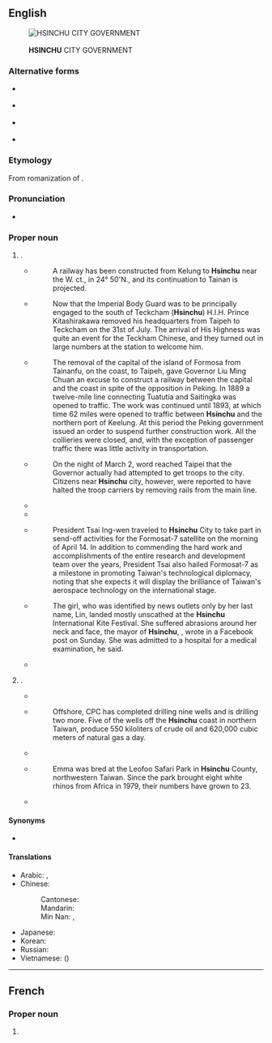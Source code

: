 {{also|Hsin-chu}}
==English==
{{wikipedia}}
{{commonscat}}
[[File:Hsinchu City Government Logo.svg|thumb|{{lang|zh|新竹市政府}}<br>'''HSINCHU''' CITY GOVERNMENT]]

===Alternative forms===
* {{q|also from [[Wade-Giles]]}} {{l|en|Hsin-chu}}
* {{q|{{w|postal romanization}}}} {{l|en|Sinchu}}
* {{q|from [[Tongyong Pinyin]]}} {{l|en|Sinjhu}}
* {{q|from [[Hanyu Pinyin]]}} {{l|en|Xinzhu}}

===Etymology===
From {{bor|en|cmn-wadegile|-}} romanization of {{bor|en|cmn|新竹|tr=Hsin¹-chu²}}.

===Pronunciation===
* {{enPR|shĭnʹjo͞oʹ}}

===Proper noun===
{{en-proper noun}}

# {{place|en|city|in northern|country/Taiwan|sixth largest city in Taiwan, southwest of [[Taipei]]}}.
#* {{quote-book
|en
|url=https://archive.org/details/longmansgazettee00chisrich/
|year=1895
|title=Formosa
|series=Longmans' Gazetteer of the World
|editor={{w|George Chisholm (geographer)|George G. Chisholm}}
|publisher=Longmans, Green, and Co.
|page=[https://archive.org/details/longmansgazettee00chisrich/page/538/ 538]}}
#*:A railway has been constructed from Kelung to '''Hsinchu''' near the W. ct., in 24° 50'N., and its continuation to Tainan is projected.
#* {{quote-book
|en
|url=https://archive.org/details/islandofformosap00daviuoft/
|year=1903
|title=The Island of Formosa Past and Present
|editor={{w|James W. Davidson}}
|page=[https://archive.org/details/islandofformosap00daviuoft/page/331/ 331]}}
#*:Now that the Imperial Body Guard was to be principally engaged to the south of Teckcham ('''Hsinchu''') H.I.H. Prince Kitashirakawa removed his headquarters from Taipeh to Teckcham on the 31st of July. The arrival of His Highness was quite an event for the Teckham Chinese, and they turned out in large numbers at the station to welcome him.
#* {{quote-journal
|en
|url=https://archive.org/details/railwayage52newy/
|date=January 19, 1912
|title=Imperial Taiwan Railways
|volume=52
|issue=3
|journal={{w|Railway Age Gazette}}
|location=[[New York]]
|page=[https://archive.org/details/railwayage52newy/page/94/ 94]}}
#*:The removal of the capital of the island of Formosa from Tainanfu, on the coast, to Taipeh, gave Governor Liu Ming Chuan an excuse to construct a railway between the capital and the coast in spite of the opposition in Peking. In 1889 a twelve-mile line connecting Tuatutia and Saitingka was opened to traffic. The work was continued until 1893, at which time 62 miles were opened to traffic between '''Hsinchu''' and the northern port of Keelung. At this period the Peking government issued an order to suspend further construction work. All the collieries were closed, and, with the exception of passenger traffic there was little activity in transportation.
#* {{quote-book
|en
|url=https://archive.org/details/unitedstatesrela0000unit/
|date=April 18, 1947
|title=Memorandum on the Situation in Taiwan
|author={{w|John Leighton Stuart}}
|series=United States Relations with China With Special Reference to the Period 1944-1949
|issue=169
|publisher={{w|U.S. Government Printing Office}}
|page=[https://archive.org/details/unitedstatesrela0000unit/page/929/ 929]}}
#*:On the night of March 2, word reached Taipei that the Governor actually had attempted to get troops to the city. Citizens near '''Hsinchu''' city, however, were reported to have halted the troop carriers by removing rails from the main line.
#* {{quote-book
|en
|year=1999
|author={{w|Michael Saso}}
|title=Velvet Bonds: The Chinese Family
|url=https://archive.org/details/velvetbonds00mich/
|ISBN=1-929431-00-7
|OCLC=248283109
|OL=12299411M
|page=ix
|pageurl=https://archive.org/details/velvetbonds00mich/page/n10/
|text=Because the new language school of Fu Jen University in the nearby city of '''Hsinchu''' was not yet completed, we were bused with other aspiring students of Chinese language to a farming village called Kuanhsi (Guanxi: West Pass), nestled against the tea growing hills of Hsinchu county.}}
#* {{quote-book
|en
|year=2004
|author=Phil Macdonald
|title=National Geographic Traveler: Taiwan
|publisher={{w|National Geographic Society}}
|ISBN=9780792265559
|OCLC=54962554
|page=123
|passage=The city of '''Hsinchu''', the capital of '''Hsinchu''' County, is known for two things: its wet and windy weather and the '''Hsinchu''' Science-based Industrial Park, the center of Taiwan's huge computer and electronics industry (see pp. 124-125).}}
#* {{quote-web
|en
|date=2019-04-14
|url=https://english.president.gov.tw/NEWS/5719
|title=President Tsai attends {{w|FORMOSAT-7|Formosat-7}} send-off ceremony
|work=Office of the President of the Republic of China (Taiwan)}}
#*:President Tsai Ing-wen traveled to '''Hsinchu''' City to take part in send-off activities for the Formosat-7 satellite on the morning of April 14. In addition to commending the hard work and accomplishments of the entire research and development team over the years, President Tsai also hailed Formosat-7 as a milestone in promoting Taiwan's technological diplomacy, noting that she expects it will display the brilliance of Taiwan's aerospace technology on the international stage.
#* {{quote-web
|en
|date=Aug. 31, 2020
|url=https://www.nytimes.com/2020/08/31/world/asia/taiwan-girl-kite.html
|title=Girl in Taiwan Is Swept High by a Kite
|author=Tiffany May
|work={{w|New York Times}}}}
#*:The girl, who was identified by news outlets only by her last name, Lin, landed mostly unscathed at the '''Hsinchu''' International Kite Festival. She suffered abrasions around her neck and face, the mayor of '''Hsinchu''', {{w|Lin Chih-chien}}, wrote in a Facebook post on Sunday. She was admitted to a hospital for a medical examination, he said.
#* {{seemoreCites|en}}
# {{place|en|county|in northern|country/Taiwan}}.
#* {{quote-book
|en
|url=https://archive.org/details/reportsontradea00shugoog/
|year=1880
|title=Reports on Trade at the Treaty Ports for the Year 1879
|work=Inspector General of Customs
|location=[[Shanghai]]
|OCLC=5859328
|page=181
|pageurl=https://archive.org/details/reportsontradea00shugoog/page/n317/
|text=The removal of the Prefect from Teukcham to Banka was what was required to consolidate the city, and when that occurred in May last, progress set in with vigour. With the Prefect's departure from Teukcham occurred a change in the name and constitution of that place. It ceased to be called Teukcham, receiving in place of this the name of '''Hsinchu''', and being converted from a ''t'ing'' into a ''hsien''. It is now known as Hsinchu-hsien ({{lang|zh|新竹縣}}).}}
#* {{quote-journal
|en
|url=https://archive.org/details/sim_free-china-weekly_1980-03-23_21_11/
|date=March 23, 1980
|title=New fund to boost energy development
|journal=Free China Weekly
|volume=XXI
|issue=11
|issn=0016-0318
|oclc=1786626
|location=[[Taipei]]
|page=4
|pageurl=https://archive.org/details/sim_free-china-weekly_1980-03-23_21_11/page/n3/}}
#*:Offshore, CPC has completed drilling nine wells and is drilling two more. Five of the wells off the '''Hsinchu''' coast in northern Taiwan, produce 550 kiloliters of crude oil and 620,000 cubic meters of natural gas a day.
#* {{quote-book
|en
|year=1999
|author={{w|Michael Saso}}
|title=Velvet Bonds: The Chinese Family
|url=https://archive.org/details/velvetbonds00mich/
|ISBN=1-929431-00-7
|OCLC=248283109
|OL=12299411M
|page=ix
|pageurl=https://archive.org/details/velvetbonds00mich/page/n10/
|text=Because the new language school of Fu Jen University in the nearby city of Hsinchu was not yet completed, we were bused with other aspiring students of Chinese language to a farming village called Kuanhsi (Guanxi: West Pass), nestled against the tea growing hills of '''Hsinchu''' county.}}
#* {{quote-web
|en
|date=Sep 23, 2020
|url=https://www.japantimes.co.jp/news/2020/09/23/national/taiwan-japan-endangered-rhino/
|title=Taiwan offers Japan endangered rhino to help save species
|work={{w|The Japan Times}}}}
#*:Emma was bred at the Leofoo Safari Park in '''Hsinchu''' County, northwestern Taiwan. Since the park brought eight white rhinos from Africa in 1979, their numbers have grown to 23.
#* {{seemoreCites|en}}

====Synonyms====
* {{q|from [[Min Nan]] {{w|Pe̍h-ōe-jī}}}} {{l|en|Sin-tek}}

====Translations====
{{trans-top|a city in northern Taiwan; a county in northern Taiwan}}
* Arabic: {{t|ar|شِينْجُو|m|tr=šinjū}}, {{t|ar|شِينْتْشُو|m|tr=šintšū}}
* Chinese:
*: Cantonese: {{t|yue|新竹|tr=san1 zuk1}}
*: Mandarin: {{t+|cmn|新竹|tr=Xīnzhú|sc=Hani}}
*: Min Nan: {{t|nan|竹塹|tr=Tek-chhàm|sc=Hans}}, {{t|nan|新竹|tr=Sin-tek|sc=Hans}}
{{trans-mid}}
* Japanese: {{t|ja|新竹|tr=しんちく, Shinchiku}}
* Korean: {{t+|ko|^신주(新竹)}}
* Russian: {{t|ru|Синьчжу́|m}}
* Vietnamese: {{t|vi|Tân Trúc}} ({{t|vi|新竹}})
{{trans-bottom}}

----

==French==
{{wikipedia|lang=fr}}

===Proper noun===
{{fr-proper noun}}

# {{place|fr|city|northern|c/Taiwan|t1=Hsinchu}}